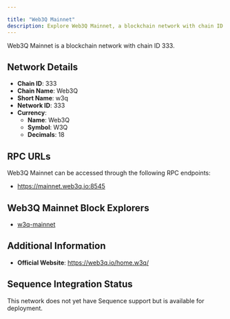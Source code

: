 ```yaml
---

title: "Web3Q Mainnet"
description: Explore Web3Q Mainnet, a blockchain network with chain ID 333. Learn about its native currency, Web3Q, and how to interact with the network.
---
```




Web3Q Mainnet is a blockchain network with chain ID 333.

## Network Details

- **Chain ID**: 333
- **Chain Name**: Web3Q
- **Short Name**: w3q
- **Network ID**: 333
- **Currency**: 
  - **Name**: Web3Q
  - **Symbol**: W3Q
  - **Decimals**: 18

## RPC URLs

Web3Q Mainnet can be accessed through the following RPC endpoints:

- https://mainnet.web3q.io:8545

## Web3Q Mainnet Block Explorers

- [w3q-mainnet](https://explorer.mainnet.web3q.io)

## Additional Information

- **Official Website**: https://web3q.io/home.w3q/

## Sequence Integration Status

This network does not yet have Sequence support but is available for deployment.
